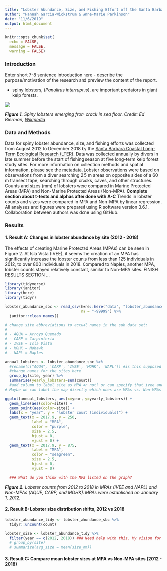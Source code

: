 ```yaml
---
title: "Lobster Abundance, Size, and Fishing Effort off the Santa Barbara Coast"
author: "Hannah Garcia-Wickstrum & Anne-Marie Parkinson"
date: "11/6/2019"
output: html_document
---
```


```r
knitr::opts_chunk$set(
  echo = FALSE,
  message = FALSE,
  warning = FALSE)
```

### Introduction

Enter short 7-8 sentence introduction here - describe the purpose/motivation of the research and preview the content of the report. 

- spiny lobsters, (*Panulirus interruptus*), are important predators in giant kelp forests. 

![](figures/wikipedia_lobster_Ed_Bierman.jpg)

***Figure 1.** Spiny lobsters emerging from crack in sea floor. Credit: Ed Bierman, [Wikipedia](https://en.wikipedia.org/wiki/California_spiny_lobster)*

### Data and Methods

Data for spiny lobster abundance, size, and fishing efforts was collected from August 2012 to December 2018 by the [Santa Barbara Coastal Long-Term Ecological Research (LTER)](http://sbc.lternet.edu//index.html). Data was collected annually by divers in late summer before the start of fishing season at five long-term kelp forest study sites. For more information on collection methods and spatial information, please see the [metadata](https://portal.edirepository.org/nis/mapbrowse?scope=knb-lter-sbc&identifier=77&revision=newest). Lobster observations were based on observations from a diver searching 2.5 m areas on opposite sides of a 60 m transect tape, searching through cracks, caves, and other structures. Counts and sizes (mm) of lobsters were compared in Marine Protected Areas (MPA) and Non-Marine Protected Areas (Non-MPA). **Complete section about t-tests and alphas after done with A-C**
Trends in lobster counts and sizes were compared in MPA and Non-MPA by linear regression. All analyses and figures were prepared using R software version 3.6.1. Collaboration between authors was done using GitHub. 

### Results
#### 1. Result A: Changes in lobster abundance by site (2012 - 2018)
The effects of creating Marine Protected Areas (MPAs) can be seen in Figure 2. At Isla Vista (IVEE), it seems the creation of an MPA has significantly increase the lobster counts from less than 125 individuals in 2012, to over 800 individuals in 2018. Compared to Naples, another MPA, lobster counts stayed relatively constant, similar to Non-MPA sites.  FINISH RESULTS SECTION ...
```r
library(tidyverse)
library(janitor)
library(here)
library(tidyr)

lobster_abundance_sbc <- read_csv(here::here("data", "lobster_abundance_sbc_lter.csv"),
                                  na = "-99999") %>%
  janitor::clean_names() 

```


```r
# change site abbreviations to actual names in the sub data set:
# 
# - AQUA = Arroyo Quemado
# - CARP = Carpinteria
# - IVEE = Isla Vista
# - MOHK = Mohawk
# - NAPL = Naples

annual_lobsters <- lobster_abundance_sbc %>% 
  #rename(c("AQUA", 'CARP', 'IVEE', 'MOHK', 'NAPL')) #is this supposed to be code or a comment? Do we need to do uncount?
  #change names for the sites here
  group_by(site, year) %>% 
  summarise(yearly_lobsters=sum(count))
  #add column to label site as MPA or not? or can specify that ivee and napl are mpas in the graph code (AMP)
# Maybe we can label the map directly which ones are MPAs vs. Non-MPAs (HGW)

ggplot(annual_lobsters, aes(x=year, y=yearly_lobsters)) +
  geom_line(aes(color=site)) +
  geom_point(aes(color=site)) +
  labs(x = "year", y = "lobster count (individuals)") +
  geom_text(x = 2017.9, y = 250,
            label = "MPA",
            color = "purple",
            size = 2.5,
            hjust = 0,
            vjust = 0) +
  geom_text(x = 2017.9, y = 875,
            label = "MPA", 
            color = "seagreen", 
            size = 2.5,
            hjust = 0,
            vjust = 0)

  ### What do you think with the MPA listed on the graph? 

```
***Figure 2.** Lobster counts from 2012 to 2018 in MPAs (IVEE and NAPL) and Non-MPAs (AQUE, CARP, and MOHK). MPAs were established on January 1, 2012.*


#### 2. Result B: Lobster size distribution shifts, 2012 vs 2018


```r
lobster_abundance_tidy <- lobster_abundance_sbc %>%
  tidyr::uncount(count) 

lobster_size <- lobster_abundance_tidy %>%
  filter(year == c(2012, 2018)) ### Need help with this. My vision for this graph is to have overlapping histograms for 2012 and 2018, but to facet wrap it by site. I don't think we need to do any statistical analysis until C.  
  # group_by(site)
  # summarize(avg_size = mean(size_mm))
```

#### 3. Result C: Compare mean lobster sizes at MPA vs Non-MPA sites (2012 - 2018)